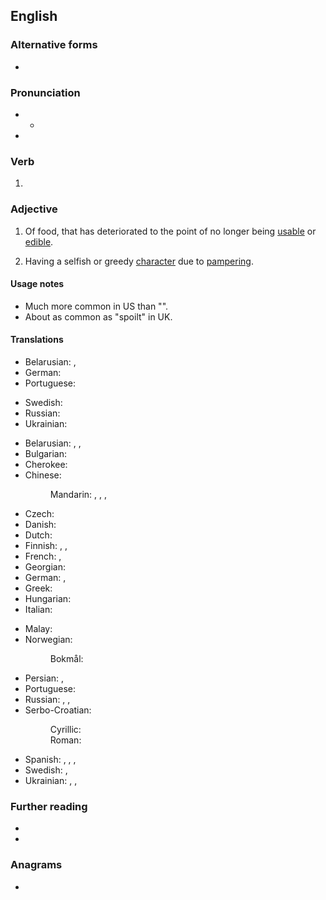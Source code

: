 ==English==

===Alternative forms===
* {{l|en|spoilt}}

===Pronunciation===
* {{IPA|en|/spɔɪld/}}
** {{audio|en|LL-Q1860 (eng)-Vealhurl-spoiled.wav|Audio (UK)}}
* {{rhymes|en|ɔɪld}}

===Verb===
{{head|en|verb form}}

# {{en-past of|spoil}}

===Adjective===
{{en-adj}}

# Of food, that has deteriorated to the point of no longer being [[usable]] or [[edible]].
# {{lb|en|of a person, usually a child}} Having a selfish or greedy [[character]] due to [[pamper]]ing.

====Usage notes====
* Much more common in US than "{{m|en|spoilt}}".
* About as common as "spoilt" in UK.

====Translations====
{{trans-top|of food, that has deteriorated to the point of no longer being usable or edible}}
* Belarusian: {{t|be|сапсу́ты}}, {{t|be|сапсо́ваны}}
* German: {{t+|de|verdorben}}
* Portuguese: {{t+|pt|estragado}}
{{trans-mid}}
* Swedish: {{t+|sv|skämd}}
* Russian: {{t+|ru|испо́рченный}}
* Ukrainian: {{t|uk|зіпсо́ваний}}
{{trans-bottom}}

{{trans-top|(of a person, usually a child) having a selfish or greedy character due to pampering}}
* Belarusian: {{t|be|распе́шчаны}}, {{t|be|зба́лаваны}}, {{t|be|распу́шчаны}}
* Bulgarian: {{t-needed|bg}}
* Cherokee: {{t|chr|ᎤᏲᏨᎢ}}
* Chinese:
*: Mandarin: {{t+|cmn|寵壞|sc=Hani}}, {{t+|cmn|宠坏|tr=chǒnghuài|sc=Hani}}, {{t+|cmn|溺愛|sc=Hani}}, {{t+|cmn|溺爱|tr=nì'ài|sc=Hani}}
* Czech: {{t|cs|rozmazlený}}
* Danish: {{t|da|forkælet}}
* Dutch: {{t+|nl|verwend}}
* Finnish: {{t+|fi|hemmoteltu}}, {{t+|fi|poispilattu}}, {{t+|fi|pilattu}}
* French: {{t+|fr|gâté}}, {{t+|fr|pourri}}
* Georgian: {{t|ka|გაფუჭებული}}
* German: {{t+|de|verwöhnt}}, {{t+|de|verzogen}}
* Greek: {{t+|el|κακομαθημένος|sc=Grek}}
* Hungarian: {{t|hu|elkényeztetett}}
* Italian: {{t+|it|viziato}}
{{trans-mid}}
* Malay: {{t|ms|mua}}
* Norwegian:
*: Bokmål: {{t|nb|bortskjemt}}
* Persian: {{t+|fa|لوس|tr=lus|sc=fa-Arab}}, {{t+|fa|ننر|tr=nonor|sc=fa-Arab}}
* Portuguese: {{t|pt|mimado}}
* Russian: {{t+|ru|избало́ванный}}, {{t+|ru|бало́ванный}}, {{t+|ru|распу́щенный}}
* Serbo-Croatian:
*: Cyrillic: {{t|sh|размажен}}
*: Roman: {{t+|sh|razmažen}}
* Spanish: {{t+|es|mimado}}, {{t+|es|regalón}}, {{t+|es|consentido}}, {{t+|es|malcriado}}
* Swedish: {{t+|sv|bortskämd}}, {{t|sv|bortklemad}}
* Ukrainian: {{t|uk|розпе́щений}}, {{t|uk|розбе́щений}}, {{t|uk|розпу́щений}}
{{trans-bottom}}

===Further reading===
* {{R:OneLook}}
* {{R:GNV|spoiled, spoilt}}

===Anagrams===
* {{anagrams|en|a=deilops|despoil|diploes|diploës|dipoles|elopids|peloids|soliped}}